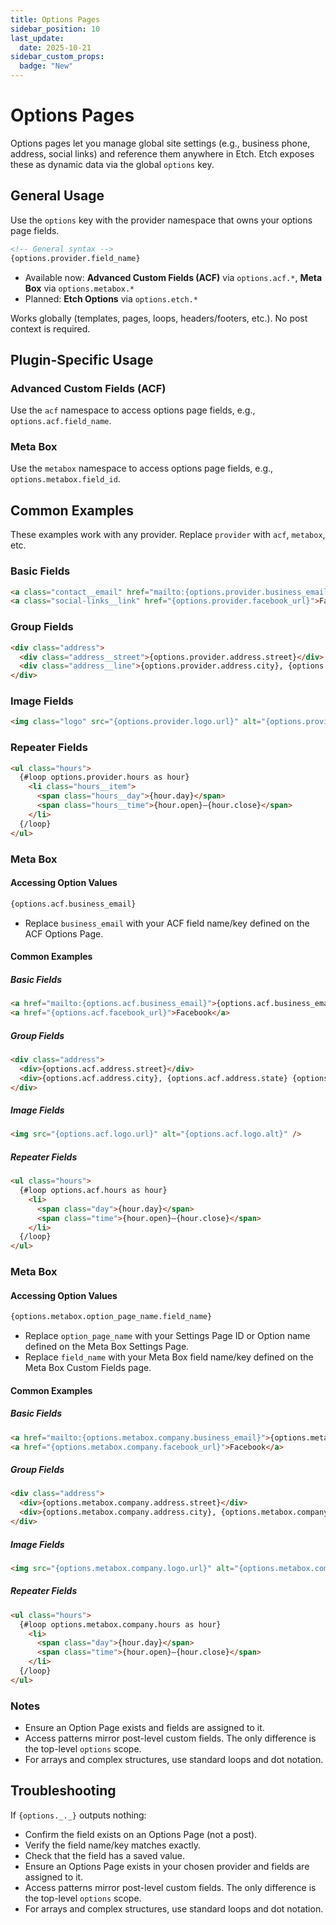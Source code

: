 ```yaml
---
title: Options Pages
sidebar_position: 10
last_update:
  date: 2025-10-21
sidebar_custom_props:
  badge: "New"
---
```



# Options Pages

<VersionBadge version="1.0.0-alpha-3" />

Options pages let you manage global site settings (e.g., business phone, address, social links) and reference them anywhere in Etch. Etch exposes these as dynamic data via the global `options` key.

## General Usage

Use the `options` key with the provider namespace that owns your options page fields.

```html
<!-- General syntax -->
{options.provider.field_name}
```

- Available now: **Advanced Custom Fields (ACF)** via `options.acf.*`, **Meta Box** via `options.metabox.*`
- Planned: **Etch Options** via `options.etch.*`

Works globally (templates, pages, loops, headers/footers, etc.). No post context is required.

## Plugin-Specific Usage

### Advanced Custom Fields (ACF)

Use the `acf` namespace to access options page fields, e.g., `options.acf.field_name`.

### Meta Box

Use the `metabox` namespace to access options page fields, e.g., `options.metabox.field_id`.

## Common Examples

These examples work with any provider. Replace `provider` with `acf`, `metabox`, etc.

### Basic Fields

```html
<a class="contact__email" href="mailto:{options.provider.business_email}">{options.provider.business_email}</a>
<a class="social-links__link" href="{options.provider.facebook_url}">Facebook</a>
```

### Group Fields

```html
<div class="address">
  <div class="address__street">{options.provider.address.street}</div>
  <div class="address__line">{options.provider.address.city}, {options.provider.address.state} {options.provider.address.zip}</div>
</div>
```

### Image Fields

```html
<img class="logo" src="{options.provider.logo.url}" alt="{options.provider.logo.alt}" />
```

### Repeater Fields

```html
<ul class="hours">
  {#loop options.provider.hours as hour}
    <li class="hours__item">
      <span class="hours__day">{hour.day}</span>
      <span class="hours__time">{hour.open}–{hour.close}</span>
    </li>
  {/loop}
</ul>
```

### Meta Box

#### Accessing Option Values

```html
{options.acf.business_email}
```

- Replace `business_email` with your ACF field name/key defined on the ACF Options Page.

#### Common Examples

##### Basic Fields
```html
<a href="mailto:{options.acf.business_email}">{options.acf.business_email}</a>
<a href="{options.acf.facebook_url}">Facebook</a>
```

##### Group Fields
```html
<div class="address">
  <div>{options.acf.address.street}</div>
  <div>{options.acf.address.city}, {options.acf.address.state} {options.acf.address.zip}</div>
</div>
```

##### Image Fields
```html
<img src="{options.acf.logo.url}" alt="{options.acf.logo.alt}" />
```

##### Repeater Fields
```html
<ul class="hours">
  {#loop options.acf.hours as hour}
    <li>
      <span class="day">{hour.day}</span>
      <span class="time">{hour.open}–{hour.close}</span>
    </li>
  {/loop}
</ul>
```

### Meta Box

#### Accessing Option Values

```html
{options.metabox.option_page_name.field_name}
```

- Replace `option_page_name` with your Settings Page ID or Option name defined on the Meta Box Settings Page.
- Replace `field_name` with your Meta Box field name/key defined on the Meta Box Custom Fields page.

#### Common Examples

##### Basic Fields
```html
<a href="mailto:{options.metabox.company.business_email}">{options.metabox.company.business_email}</a>
<a href="{options.metabox.company.facebook_url}">Facebook</a>
```

##### Group Fields
```html
<div class="address">
  <div>{options.metabox.company.address.street}</div>
  <div>{options.metabox.company.address.city}, {options.metabox.company.address.state} {options.metabox.company.address.zip}</div>
</div>
```

##### Image Fields
```html
<img src="{options.metabox.company.logo.url}" alt="{options.metabox.company.logo.alt}" />
```

##### Repeater Fields
```html
<ul class="hours">
  {#loop options.metabox.company.hours as hour}
    <li>
      <span class="day">{hour.day}</span>
      <span class="time">{hour.open}–{hour.close}</span>
    </li>
  {/loop}
</ul>
```

### Notes

- Ensure an Option Page exists and fields are assigned to it.
- Access patterns mirror post-level custom fields. The only difference is the top-level `options` scope.
- For arrays and complex structures, use standard loops and dot notation.

## Troubleshooting

If `{options._._}` outputs nothing:
  - Confirm the field exists on an Options Page (not a post).
  - Verify the field name/key matches exactly.
  - Check that the field has a saved value.
  - Ensure an Options Page exists in your chosen provider and fields are assigned to it.
  - Access patterns mirror post-level custom fields. The only difference is the top-level `options` scope.
  - For arrays and complex structures, use standard loops and dot notation.
